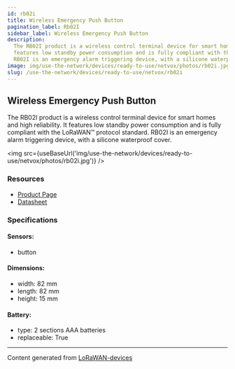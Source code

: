 ```yaml
---
id: rb02i
title: Wireless Emergency Push Button
pagination_label: Rb02I
sidebar_label: Wireless Emergency Push Button
description:
  The RB02I product is a wireless control terminal device for smart homes and high reliability. It
  features low standby power consumption and is fully compliant with the LoRaWAN™ protocol standard.
  RB02I is an emergency alarm triggering device, with a silicone waterproof cover.
image: img/use-the-network/devices/ready-to-use/netvox/photos/rb02i.jpg
slug: /use-the-network/devices/ready-to-use/netvox/rb02i
---
```



## Wireless Emergency Push Button

The RB02I product is a wireless control terminal device for smart homes and high reliability. It
features low standby power consumption and is fully compliant with the LoRaWAN™ protocol standard.
RB02I is an emergency alarm triggering device, with a silicone waterproof cover.

<img src={useBaseUrl('img/use-the-network/devices/ready-to-use/netvox/photos/rb02i.jpg')} />

### Resources

- [Product Page](http://www.netvox.com.tw/product.asp?pro=RB02I)
- [Datasheet](http://www.netvox.com.tw/um/RB02I/RB02Idatasheet.pdf)

### Specifications

#### Sensors:

- button

#### Dimensions:

- width: 82 mm
- length: 82 mm
- height: 15 mm

#### Battery:

- type: 2 sections AAA batteries
- replaceable: True

---

Content generated from [LoRaWAN-devices](https://github.com/TheThingsNetwork/lorawan-devices)

